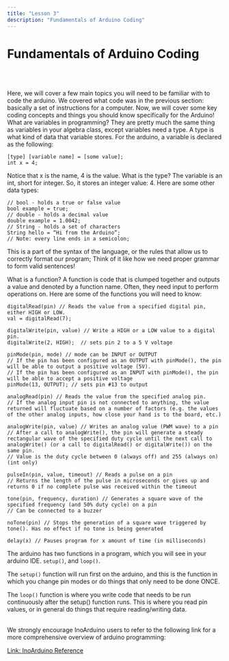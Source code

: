```yaml
---
title: "Lesson 3"
description: "Fundamentals of Arduino Coding"
---
```


# Fundamentals of Arduino Coding
<br></br>

Here, we will cover a few main topics you will need to be familiar with to code the arduino. We covered what code was in the previous section: basically a set of instructions for a computer. Now, we will cover some key coding concepts and things you should know specifically for the Arduino! What are variables in programming? They are pretty much the same thing as variables in your algebra class, except variables need a type. A type is what kind of data that variable stores. For the arduino, a variable is declared as the following:

```arduino
[type] [variable name] = [some value];
int x = 4; 
```

Notice that x is the name, 4 is the value. What is the type? The variable is an int, short for integer. So, it stores an integer value: 4. Here are some other data types:
```arduino
// bool - holds a true or false value
bool example = true;
// double - holds a decimal value
double example = 1.0042;
// String - holds a set of characters
String hello = “Hi from the Arduino”;
// Note: every line ends in a semicolon;
```
This is a part of the syntax of the language, or the rules that allow us to correctly format our program; Think of it like how we need proper grammar to form valid sentences!

What is a function? A function is code that is clumped together and outputs a value and denoted by a function name. Often, they need input to perform operations on. Here are some of the functions you will need to know:
```arduino
digitalRead(pin) // Reads the value from a specified digital pin, either HIGH or LOW.
val = digitalRead(7);

digitalWrite(pin, value) // Write a HIGH or a LOW value to a digital pin.
digitalWrite(2, HIGH);  // sets pin 2 to a 5 V voltage 

pinMode(pin, mode) // mode can be INPUT or OUTPUT
// If the pin has been configured as an OUTPUT with pinMode(), the pin will be able to output a positive voltage (5V). 
// If the pin has been configured as an INPUT with pinMode(), the pin will be able to accept a positive voltage
pinMode(13, OUTPUT); // sets pin #13 to output

analogRead(pin) // Reads the value from the specified analog pin.
// If the analog input pin is not connected to anything, the value returned will fluctuate based on a number of factors (e.g. the values of the other analog inputs, how close your hand is to the board, etc.)

analogWrite(pin, value) // Writes an analog value (PWM wave) to a pin
// After a call to analogWrite(), the pin will generate a steady rectangular wave of the specified duty cycle until the next call to analogWrite() (or a call to digitalRead() or digitalWrite()) on the same pin.
// Value is the duty cycle between 0 (always off) and 255 (always on) (int only)

pulseIn(pin, value, timeout) // Reads a pulse on a pin
// Returns the length of the pulse in microseconds or gives up and returns 0 if no complete pulse was received within the timeout

tone(pin, frequency, duration) // Generates a square wave of the specified frequency (and 50% duty cycle) on a pin
// Can be connected to a buzzer 

noTone(pin) // Stops the generation of a square wave triggered by tone(). Has no effect if no tone is being generated

delay(x) // Pauses program for x amount of time (in milliseconds)
```

The arduino has two functions in a program, which you will see in your arduino IDE.
`setup()`, and `loop()`. 

The `setup()` function will run first on the arduino, and this is the function in which you change pin modes or do things that only need to be done ONCE.

The `loop()` function is where you write code that needs to be run continuously after the setup() function runs. This is where you read pin values, or in general do things that require reading/writing data. 
<br></br>

We strongly encourage InoArduino users to refer to the following link for a more comprehensive overview of arduino programming: 

[Link: InoArduino Reference](https://www.arduino.cc/reference/en/)
